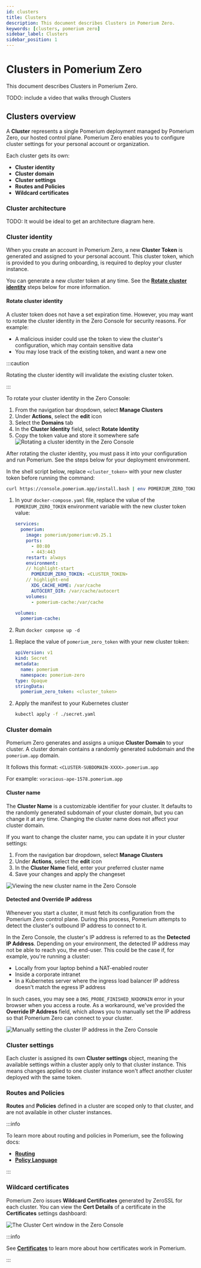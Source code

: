 ```yaml
---
id: clusters
title: Clusters
description: This document describes Clusters in Pomerium Zero.
keywords: [clusters, pomerium zero]
sidebar_label: Clusters
sidebar_position: 1
---
```



# Clusters in Pomerium Zero

This document describes Clusters in Pomerium Zero.

TODO: include a video that walks through Clusters

## Clusters overview

A **Cluster** represents a single Pomerium deployment managed by Pomerium Zero, our hosted control plane. Pomerium Zero enables you to configure cluster settings for your personal account or organization.

Each cluster gets its own:

- **Cluster identity**
- **Cluster domain**
- **Cluster settings**
- **Routes and Policies**
- **Wildcard certificates**

### Cluster architecture

TODO: It would be ideal to get an architecture diagram here.

### Cluster identity

When you create an account in Pomerium Zero, a new **Cluster Token** is generated and assigned to your personal account. This cluster token, which is provided to you during onboarding, is required to deploy your cluster instance.

You can generate a new cluster token at any time. See the [**Rotate cluster identity**](#rotate-cluster-identity) steps below for more information.

#### Rotate cluster identity

A cluster token does not have a set expiration time. However, you may want to rotate the cluster identity in the Zero Console for security reasons. For example:

- A malicious insider could use the token to view the cluster's configuration, which may contain sensitive data
- You may lose track of the existing token, and want a new one

:::caution

Rotating the cluster identity will invalidate the existing cluster token.

:::

To rotate your cluster identity in the Zero Console:

1. From the navigation bar dropdown, select **Manage Clusters**
1. Under **Actions**, select the **edit** icon
1. Select the **Domains** tab
1. In the **Cluster Identity** field, select **Rotate Identity**
1. Copy the token value and store it somewhere safe
  ![Rotating a cluster identity in the Zero Console](./img/clusters/pz-rotate-cluster-identity.gif)

After rotating the cluster identity, you must pass it into your configuration and run Pomerium. See the steps below for your deployment environment.

<Tabs>
<TabItem value="linux" label="Linux">

In the shell script below, replace `<cluster_token>` with your new cluster token before running the command:

```bash
curl https://console.pomerium.app/install.bash | env POMERIUM_ZERO_TOKEN=<cluster_token> bash -s install
```

</TabItem>
<TabItem value="docker" label="Docker">

1. In your `docker-compose.yaml` file, replace the value of the `POMERIUM_ZERO_TOKEN` environment variable with the new cluster token value:
    ```yaml title="docker-compose.yaml"
    services:
      pomerium:
        image: pomerium/pomerium:v0.25.1
        ports:
          - 80:80
          - 443:443
        restart: always
        environment:
        // highlight-start
          POMERIUM_ZERO_TOKEN: <CLUSTER_TOKEN>
        // highlight-end
          XDG_CACHE_HOME: /var/cache
          AUTOCERT_DIR: /var/cache/autocert
        volumes:
          - pomerium-cache:/var/cache

    volumes:
      pomerium-cache:
    ```
1. Run `docker compose up -d`

</TabItem>
<TabItem value="kubernetes" label="Kubernetes">

1. Replace the value of `pomerium_zero_token` with your new cluster token:
    ```yaml
    apiVersion: v1
    kind: Secret
    metadata:
      name: pomerium
      namespace: pomerium-zero
    type: Opaque
    stringData:
      pomerium_zero_token: <cluster_token>
    ```
1. Apply the manifest to your Kubernetes cluster
    ```bash
    kubectl apply -f ./secret.yaml
    ```

</TabItem>
</Tabs>

### Cluster domain

Pomerium Zero generates and assigns a unique **Cluster Domain** to your cluster. A cluster domain contains a randomly generated subdomain and the `pomerium.app` domain.

It follows this format: `<CLUSTER-SUBDOMAIN-XXXX>.pomerium.app`

For example: `voracious-ape-1578.pomerium.app`

#### Cluster name

The **Cluster Name** is a customizable identifier for your cluster. It defaults to the randomly generated subdomain of your cluster domain, but you can change it at any time. Changing the cluster name does not affect your cluster domain.

If you want to change the cluster name, you can update it in your cluster settings:

1. From the navigation bar dropdown, select **Manage Clusters**
1. Under **Actions**, select the **edit** icon
1. In the **Cluster Name** field, enter your preferred cluster name
1. Save your changes and apply the changeset

![Viewing the new cluster name in the Zero Console](./img/clusters/cluster-name-table.png)

#### Detected and Override IP address

Whenever you start a cluster, it must fetch its configuration from the Pomerium Zero control plane. During this process, Pomerium attempts to detect the cluster's outbound IP address to connect to it.

In the Zero Console, the cluster's IP address is referred to as the **Detected IP Address**. Depending on your environment, the detected IP address may not be able to reach you, the end-user. This could be the case if, for example, you're running a cluster:
- Locally from your laptop behind a NAT-enabled router
- Inside a corporate intranet
- In a Kubernetes server where the ingress load balancer IP address doesn't match the egress IP address

In such cases, you may see a `DNS_PROBE_FINISHED_NXDOMAIN` error in your browser when you access a route. As a workaround, we've provided the **Override IP Address** field, which allows you to manually set the IP address so that Pomerium Zero can connect to your cluster.

![Manually setting the cluster IP address in the Zero Console](./img/clusters/cluster-ip-address-settings.png)

### Cluster settings

Each cluster is assigned its own **Cluster settings** object, meaning the available settings within a cluster apply only to that cluster instance. This means changes applied to one cluster instance won't affect another cluster deployed with the same token.

### Routes and Policies

**Routes** and **Policies** defined in a cluster are scoped only to that cluster, and are not available in other cluster instances.

:::info

To learn more about routing and policies in Pomerium, see the following docs:

- [**Routing**](/docs/capabilities/routing)
- [**Policy Language**](/docs/capabilities/ppl)

:::

### Wildcard certificates

Pomerium Zero issues **Wildcard Certificates** generated by ZeroSSL for each cluster. You can view the **Cert Details** of a certificate in the **Certificates** settings dashboard:

![The Cluster Cert window in the Zero Console](./img/certificates/cluster-cert-details.png)

:::info

See [**Certificates**](/docs/concepts/certificates) to learn more about how certificates work in Pomerium.

:::
